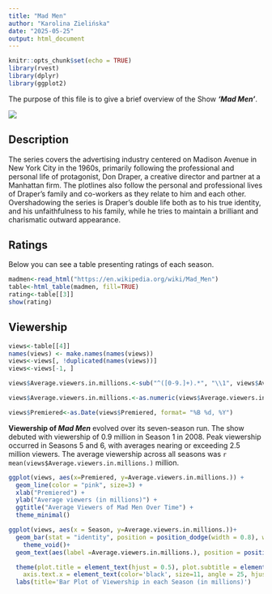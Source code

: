 ```yaml
---
title: "Mad Men"
author: "Karolina Zielińska"
date: "2025-05-25"
output: html_document
---
```


```r
knitr::opts_chunk$set(echo = TRUE)
library(rvest)
library(dplyr)
library(ggplot2)
```

The purpose of this file is to give a brief overview of the Show ***'Mad Men'***.

![](picture.jpeg)

## Description

The series covers the advertising industry centered on Madison Avenue in New York City in the 1960s, primarily following the professional and personal life of protagonist, Don Draper, a creative director and partner at a Manhattan firm. The plotlines also follow the personal and professional lives of Draper's family and co-workers as they relate to him and each other. Overshadowing the series is Draper's double life both as to his true identity, and his unfaithfulness to his family, while he tries to maintain a brilliant and charismatic outward appearance.

## Ratings 

Below you can see a table presenting ratings of each season.

```r

madmen<-read_html("https://en.wikipedia.org/wiki/Mad_Men")
table<-html_table(madmen, fill=TRUE)
rating<-table[[3]]
show(rating)
```

## Viewership

```r
views<-table[[4]]
names(views) <- make.names(names(views))
views<-views[, !duplicated(names(views))]
views<-views[-1, ]

views$Average.viewers.in.millions.<-sub("^([0-9.]+).*", "\\1", views$Average.viewers.in.millions.)

views$Average.viewers.in.millions.<-as.numeric(views$Average.viewers.in.millions.)

views$Premiered<-as.Date(views$Premiered, format= "%B %d, %Y")
```

**Viewership of *Mad Men*** evolved over its seven-season run. The show debuted with viewership of 0.9 million in Season 1 in 2008. Peak viewership occurred in Seasons 5 and 6, with averages nearing or exceeding 2.5 million viewers. The average viewership across all seasons was `r mean(views$Average.viewers.in.millions.)` million.

```r

ggplot(views, aes(x=Premiered, y=Average.viewers.in.millions.)) +
  geom_line(color = "pink", size=3) +
  xlab("Premiered") +
  ylab("Average viewers (in millions)") +
  ggtitle("Average Viewers of Mad Men Over Time") +
  theme_minimal()
```

```r
ggplot(views, aes(x = Season, y=Average.viewers.in.millions.))+ 
  geom_bar(stat = "identity", position = position_dodge(width = 0.8), width = 0.7, fill = "plum")+
    theme_void()+
  geom_text(aes(label =Average.viewers.in.millions.), position = position_dodge(width = 0.8), vjust = -0.3, size = 3.5, color = 'black')+

  theme(plot.title = element_text(hjust = 0.5), plot.subtitle = element_text(hjust = 0.5, angle=45), axis.line.x = element_line(color='black'),
    axis.text.x = element_text(color='black', size=11, angle = 25, hjust = 0.55))+
  labs(title='Bar Plot of Viewership in each Season (in millions)')

```
